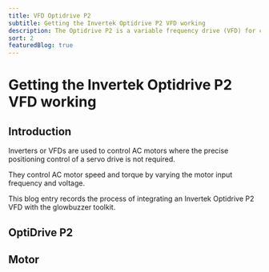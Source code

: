 ```yaml
---
title: VFD Optidrive P2
subtitle: Getting the Invertek Optidrive P2 VFD working
description: The Optidrive P2 is a variable frequency drive (VFD) for controlling 3-phase AC motors. It has an EtherCAT communications option and we use this to control the drive's start/stop speed etc.
sort: 2
featuredBlog: true
---
```



# Getting the Invertek Optidrive P2 VFD working
<ReadingTime time="5"/>
<PageTag tags={ContentTags}/>
<TitleImage image={invertek_optidrive_p2} alt="Optidrive P2"/>

## Introduction

Inverters or VFDs are used to control AC motors where the precise positioning control of a servo drive is not required.

They control AC motor speed and torque by varying the motor input frequency and voltage.

This blog entry records the process of integrating an Invertek Optidrive P2 VFD with the glowbuzzer toolkit.



## OptiDrive P2


## Motor

